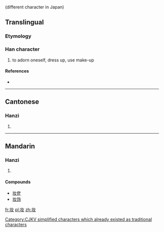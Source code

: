 {{also|妝|粧}} (different character in Japan)
==Translingual==

===Etymology===
{{Han simp|妝|f=爿|t=丬}}

===Han character===
{{Han char|rn=38|rad=女|as=03|sn=6|four=|canj=中一女 (LMV)|ids=⿰[[丬]][[女]]}}

# to adorn oneself, dress up, use make-up

====References====
* {{Han ref|kx=0256.041|hdz=21027.070|uh=5986|ud=22918}}

----

==Cantonese==

===Hanzi===
{{yue-hanzi|jyut=zong1|y=jong1|tra=妝}}

# {{defn|lang=yue|sort=女03}}

----

==Mandarin==

===Hanzi===
{{cmn-hanzi|tra=妝|pin=[[zhuāng]] ([[zhuang1]])|wg=chuang<sup>1</sup>}}

# {{defn|lang=cmn|sort=女03}}

====Compounds====
* [[妆奁]]
* [[妆饰]]

[[Category:CJKV simplified characters which already existed as traditional characters]]

[[fr:妆]]
[[pl:妆]]
[[zh:妆]]